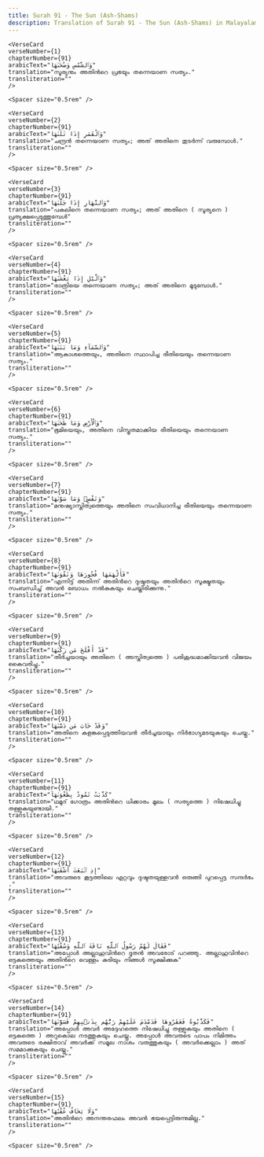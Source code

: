 ```yaml
---
title: Surah 91 - The Sun (Ash-Shams)  
description: Translation of Surah 91 - The Sun (Ash-Shams) in Malayalam
---
```







    <VerseCard 
    verseNumber={1}
    chapterNumber={91}
    arabicText="وَٱلشَّمْسِ وَضُحَىٰهَا"
    translation="സൂര്യനും അതിന്‍റെ പ്രഭയും തന്നെയാണ സത്യം."
    transliteration=""
    />

    <Spacer size="0.5rem" />
                
    <VerseCard 
    verseNumber={2}
    chapterNumber={91}
    arabicText="وَٱلْقَمَرِ إِذَا تَلَىٰهَا"
    translation="ചന്ദ്രന്‍ തന്നെയാണ സത്യം; അത്‌ അതിനെ തുടര്‍ന്ന്‌ വരുമ്പോള്‍."
    transliteration=""
    />

    <Spacer size="0.5rem" />
                
    <VerseCard 
    verseNumber={3}
    chapterNumber={91}
    arabicText="وَٱلنَّهَارِ إِذَا جَلَّىٰهَا"
    translation="പകലിനെ തന്നെയാണ സത്യം; അത്‌ അതിനെ ( സൂര്യനെ ) പ്രത്യക്ഷപ്പെടുത്തുമ്പേള്‍"
    transliteration=""
    />

    <Spacer size="0.5rem" />
                
    <VerseCard 
    verseNumber={4}
    chapterNumber={91}
    arabicText="وَٱلَّيْلِ إِذَا يَغْشَىٰهَا"
    translation="രാത്രിയെ തന്നെയാണ സത്യം; അത്‌ അതിനെ മൂടുമ്പോള്‍."
    transliteration=""
    />

    <Spacer size="0.5rem" />
                
    <VerseCard 
    verseNumber={5}
    chapterNumber={91}
    arabicText="وَٱلسَّمَآءِ وَمَا بَنَىٰهَا"
    translation="ആകാശത്തെയും, അതിനെ സ്ഥാപിച്ച രീതിയെയും തന്നെയാണ സത്യം."
    transliteration=""
    />

    <Spacer size="0.5rem" />
                
    <VerseCard 
    verseNumber={6}
    chapterNumber={91}
    arabicText="وَٱلْأَرْضِ وَمَا طَحَىٰهَا"
    translation="ഭൂമിയെയും, അതിനെ വിസ്തൃതമാക്കിയ രീതിയെയും തന്നെയാണ സത്യം."
    transliteration=""
    />

    <Spacer size="0.5rem" />
                
    <VerseCard 
    verseNumber={7}
    chapterNumber={91}
    arabicText="وَنَفْسٍۢ وَمَا سَوَّىٰهَا"
    translation="മനുഷ്യാസ്തിത്വത്തെയും അതിനെ സംവിധാനിച്ച രീതിയെയും തന്നെയാണ സത്യം."
    transliteration=""
    />

    <Spacer size="0.5rem" />
                
    <VerseCard 
    verseNumber={8}
    chapterNumber={91}
    arabicText="فَأَلْهَمَهَا فُجُورَهَا وَتَقْوَىٰهَا"
    translation="എന്നിട്ട്‌ അതിന്ന്‌ അതിന്‍റെ ദുഷ്ടതയും അതിന്‍റെ സൂക്ഷ്മതയും സംബന്ധിച്ച്‌ അവന്‍ ബോധം നല്‍കുകയും ചെയ്തിരിക്കുന്നു."
    transliteration=""
    />

    <Spacer size="0.5rem" />
                
    <VerseCard 
    verseNumber={9}
    chapterNumber={91}
    arabicText="قَدْ أَفْلَحَ مَن زَكَّىٰهَا"
    translation="തീര്‍ച്ചയായും അതിനെ ( അസ്തിത്വത്തെ ) പരിശുദ്ധമാക്കിയവന്‍ വിജയം കൈവരിച്ചു."
    transliteration=""
    />

    <Spacer size="0.5rem" />
                
    <VerseCard 
    verseNumber={10}
    chapterNumber={91}
    arabicText="وَقَدْ خَابَ مَن دَسَّىٰهَا"
    translation="അതിനെ കളങ്കപ്പെടുത്തിയവന്‍ തീര്‍ച്ചയായും നിര്‍ഭാഗ്യമടയുകയും ചെയ്തു."
    transliteration=""
    />

    <Spacer size="0.5rem" />
                
    <VerseCard 
    verseNumber={11}
    chapterNumber={91}
    arabicText="كَذَّبَتْ ثَمُودُ بِطَغْوَىٰهَآ"
    translation="ഥമൂദ്‌ ഗോത്രം അതിന്‍റെ ധിക്കാരം മൂലം ( സത്യത്തെ ) നിഷേധിച്ചു തള്ളുകയുണ്ടായി."
    transliteration=""
    />

    <Spacer size="0.5rem" />
                
    <VerseCard 
    verseNumber={12}
    chapterNumber={91}
    arabicText="إِذِ ٱنۢبَعَثَ أَشْقَىٰهَا"
    translation="അവരുടെ കൂട്ടത്തിലെ ഏറ്റവും ദുഷ്ടതയുള്ളവന്‍ ഒരുങ്ങി പുറപ്പെട്ട സന്ദര്‍ഭം ."
    transliteration=""
    />

    <Spacer size="0.5rem" />
                
    <VerseCard 
    verseNumber={13}
    chapterNumber={91}
    arabicText="فَقَالَ لَهُمْ رَسُولُ ٱللَّهِ نَاقَةَ ٱللَّهِ وَسُقْيَٰهَا"
    translation="അപ്പോള്‍ അല്ലാഹുവിന്‍റെ ദൂതന്‍ അവരോട്‌ പറഞ്ഞു. അല്ലാഹുവിന്‍റെ ഒട്ടകത്തെയും അതിന്‍റെ വെള്ളം കുടിയും നിങ്ങള്‍ സൂക്ഷിക്കുക"
    transliteration=""
    />

    <Spacer size="0.5rem" />
                
    <VerseCard 
    verseNumber={14}
    chapterNumber={91}
    arabicText="فَكَذَّبُوهُ فَعَقَرُوهَا فَدَمْدَمَ عَلَيْهِمْ رَبُّهُم بِذَنۢبِهِمْ فَسَوَّىٰهَا"
    translation="അപ്പോള്‍ അവര്‍ അദ്ദേഹത്തെ നിഷേധിച്ചു തള്ളുകയും അതിനെ ( ഒട്ടകത്തെ ) അറുകൊല നടത്തുകയും ചെയ്തു. അപ്പോള്‍ അവരുടെ പാപം നിമിത്തം അവരുടെ രക്ഷിതാവ്‌ അവര്‍ക്ക്‌ സമൂല നാശം വരുത്തുകയും ( അവര്‍ക്കെല്ലാം ) അത്‌ സമമാക്കുകയും ചെയ്തു."
    transliteration=""
    />

    <Spacer size="0.5rem" />
                
    <VerseCard 
    verseNumber={15}
    chapterNumber={91}
    arabicText="وَلَا يَخَافُ عُقْبَٰهَا"
    translation="അതിന്‍റെ അനന്തരഫലം അവന്‍ ഭയപ്പെട്ടിരുന്നുമില്ല."
    transliteration=""
    />

    <Spacer size="0.5rem" />
                